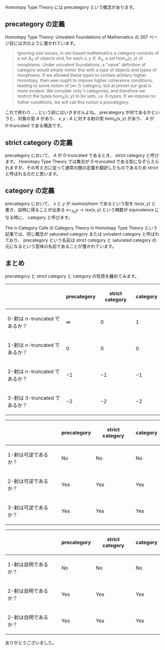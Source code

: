 Homotopy Type Theory には precategory という概念があります。

== precategory の定義 ==

Homotopy Type Theory: Univalent Foundations of Mathematics の 307 ページ目には次のように書かれています。

<blockquote><p>Ignoring size issues, in set-based mathematics a category consists of a ''set'' \( A _ 0 \) of objects and, for each \( x, y \in A _ 0 \), a ''set'' \( \mathrm{hom} _ A ( x, y ) \) of morphisms. Under univalent foundations, a “naive” definition of category would simply mimic this with a ''type'' of objects and ''types'' of morphisms. If we allowed these types to contain arbitary higher homotopy, then wee ought to impose higher coherence conditions, leading to some notion of \( ( \infty, 1 ) \)-category, but at preset our goal is more modest. We consider only 1-categories, and therefore we restrict the types \( \mathrm{hom} _ A ( x, y ) \) to be sets, i.e. \( 0 \)-types. If we impose no futher conditions, we will call this notion a ''precategory''.</p></blockquote>

これで終わり……という訳にはいきませんよね。 precategory が何であるかというと、対象の型 \( A \) があり、 \( x, y : A \) に対する射の型 \( \mathrm{hom} _ A ( x, y ) \) があり、 \( A \) が \( 0 \)-truncated である構造です。

== strict category の定義 ==

precategory において、 \( A \) が \( 0 \)-truncated であるとき、 strict category と呼びます。 Homotopy Type Theory では集合が \( 0 \)-truncated である型になぞらえられますが、その考え方に従って通常の圏の定義を翻訳したものであるため strict と呼ばれるのだと思います。

== category の定義 ==

precategory において、 \( x \) と \( y \) が isomorphism であるという型を \( \mathsf{iso} ( x, y ) \) と書き、自明に得ることが出来る \( x = _ { A _ 0 } y \to \mathsf{iso} ( x, y ) \) という関数が equivalence になる時に、 category と呼びます。

The n-Category Cafe の Category Theory in Homotopy Type Theory という記事では、同じ概念が saturated category または univalent category と呼ばれており、 precategory という名前は strict category と saturated category の元になるという意味の名前であることが書かれています。

== まとめ ==

precategory と strict category と category の性質を纏めてみます。

{|
!
! precategory
! strict category
! category
|-
! \( 0 \)-射は \( n \)-truncated であるか？
| \( \infty \)
| \( 0 \)
| \( 1 \)
|-
! \( 1 \)-射は \( n \)-truncated であるか？
| \( 0 \)
| \( 0 \)
| \( 0 \)
|-
! \( 2 \)-射は \( n \)-truncated であるか？
| \( -1 \)
| \( -1 \)
| \( -1 \)
|-
! \( 3 \)-射は \( 3 \)-truncated であるか？
| \( -2 \)
| \( -2 \)
| \( -2 \)
|}

{|
!
! precategory
! strict category
! category
|-
! \( 1 \)-射は可逆であるか？
| No
| No
| No
|-
! \( 2 \)-射は可逆であるか？
| Yes
| Yes
| Yes
|-
! \( 3 \)-射は可逆であるか？
| Yes
| Yes
| Yes
|}

{|
!
! precategory
! strict category
! category
|-
! \( 1 \)-射は自明であるか？
| No
| No
| No
|-
! \( 2 \)-射は自明であるか？
| Yes
| Yes
| Yes
|-
! \( 2 \)-射は自明であるか？
| Yes
| Yes
| Yes
|}

ありがとうございました。
